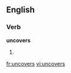 
==English==

===Verb===
'''uncovers'''

# {{third-person singular of|uncover}}

[[fr:uncovers]]
[[vi:uncovers]]